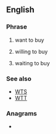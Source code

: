 ==English==

===Phrase===
{{en-phrase}}

# {{lb|en|Internet slang}} want to buy
# {{lb|en|Internet slang}} willing to buy
# {{lb|en|Internet slang}} waiting to buy

===See also===
* [[WTS]]
* [[WTT]]

===Anagrams===
* {{anagrams|en|BTW|TWB|btw}}